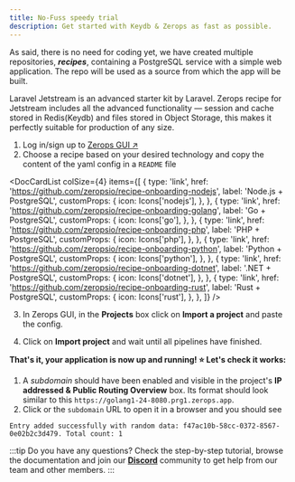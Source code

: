```yaml
---
title: No-Fuss speedy trial
description: Get started with Keydb & Zerops as fast as possible.
---
```



As said, there is no need for coding yet, we have created multiple repositories, **_recipes_**, containing a PostgreSQL service with a simple web application. The repo will be used as a source from which the app will be built.

<CustomCard title="Feel free to deploy a recipe with Keydb" emoji="🚀">
  Laravel Jetstream is an advanced starter kit by Laravel. Zerops recipe for Jetstream
  includes all the advanced functionality — session and cache stored in Redis(Keydb) and files
  stored in Object Storage, this makes it perfectly suitable for production of any size.

  <DeployButton link="laravel" badgeWidth="200" />
</CustomCard>

1. Log in/sign up to [Zerops GUI ↗](https://app.zerops.io)
2. Choose a recipe based on your desired technology and copy the content of the yaml config in a `README` file

<DocCardList
  colSize={4}
  items={[
    {
      type: 'link',
      href: 'https://github.com/zeropsio/recipe-onboarding-nodejs',
      label: 'Node.js + PostgreSQL',
      customProps: {
        icon: Icons['nodejs'],
      },
    },
    {
      type: 'link',
      href: 'https://github.com/zeropsio/recipe-onboarding-golang',
      label: 'Go + PostgreSQL',
      customProps: {
        icon: Icons['go'],
      },
    },
    {
      type: 'link',
      href: 'https://github.com/zeropsio/recipe-onboarding-php',
      label: 'PHP + PostgreSQL',
      customProps: {
        icon: Icons['php'],
      },
    },
    {
      type: 'link',
      href: 'https://github.com/zeropsio/recipe-onboarding-python',
      label: 'Python + PostgreSQL',
      customProps: {
        icon: Icons['python'],
      },
    },
    {
      type: 'link',
      href: 'https://github.com/zeropsio/recipe-onboarding-dotnet',
      label: '.NET + PostgreSQL',
      customProps: {
        icon: Icons['dotnet'],
      },
    },
    {
      type: 'link',
      href: 'https://github.com/zeropsio/recipe-onboarding-rust',
      label: 'Rust + PostgreSQL',
      customProps: {
        icon: Icons['rust'],
      },
    },
  ]}
/>

3. In Zerops GUI, in the **Projects** box click on **Import a project** and paste the config.

4. Click on **Import project** and wait until all pipelines have finished.

**That's it, your application is now up and running! :star: Let's check it works:**

1. A _subdomain_ should have been enabled and visible in the project's **IP addressed & Public Routing Overview** box. Its format should look similar to this `https://golang1-24-8080.prg1.zerops.app`.
2. Click or the `subdomain` URL to open it in a browser and you should see

```
Entry added successfully with random data: f47ac10b-58cc-0372-8567-0e02b2c3d479. Total count: 1
```

:::tip
Do you have any questions? Check the step-by-step tutorial, browse the documentation and join our **[Discord](https://discord.com/invite/WDvCZ54)** community to get help from our team and other members.
:::
